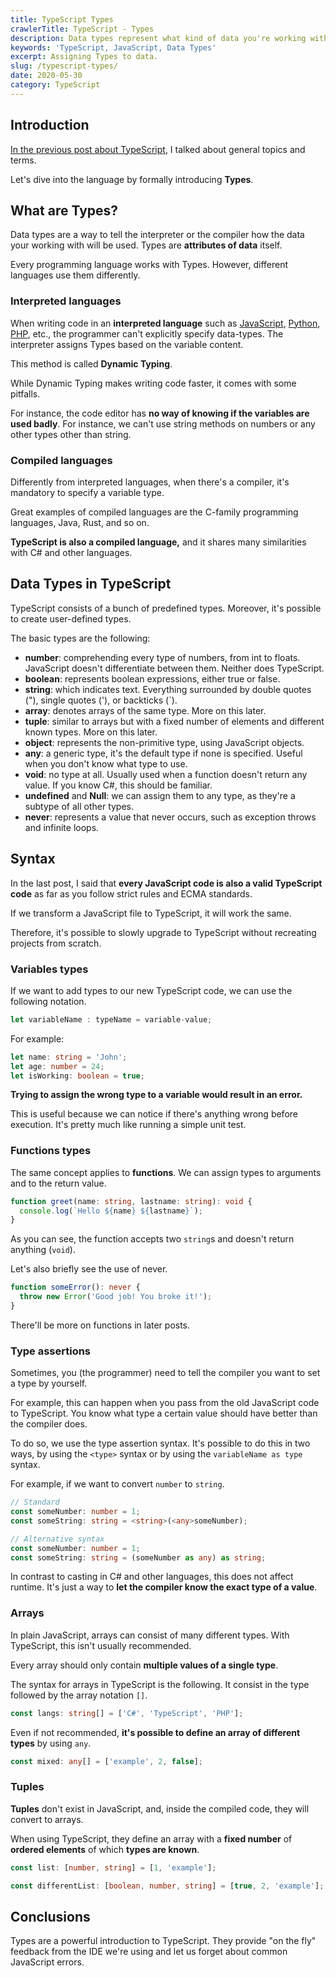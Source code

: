 ```yaml
---
title: TypeScript Types
crawlerTitle: TypeScript - Types
description: Data types represent what kind of data you're working with. Static typing lets you validate your data, avoiding common errors, and improving readability.
keywords: 'TypeScript, JavaScript, Data Types'
excerpt: Assigning Types to data.
slug: /typescript-types/
date: 2020-05-30
category: TypeScript
---
```


## Introduction

[In the previous post about TypeScript](/whats-typescript/), I talked about general topics and terms.

Let's dive into the language by formally introducing **Types**.

## What are Types?

Data types are a way to tell the interpreter or the compiler how the data your working with will be used. Types are **attributes of data** itself.

Every programming language works with Types. However, different languages use them differently.

### Interpreted languages

When writing code in an **interpreted language** such as [JavaScript](/category/javascript/), [Python](/category/python/), [PHP](/category/php/), etc., the programmer can't explicitly specify data-types. The interpreter assigns Types based on the variable content.

This method is called **Dynamic Typing**.

While Dynamic Typing makes writing code faster, it comes with some pitfalls.

For instance, the code editor has **no way of knowing if the variables are used badly**. For instance, we can't use string methods on numbers or any other types other than string.

### Compiled languages

Differently from interpreted languages, when there's a compiler, it's mandatory to specify a variable type.

Great examples of compiled languages are the C-family programming languages, Java, Rust, and so on.

**TypeScript is also a compiled language,** and it shares many similarities with C# and other languages.

## Data Types in TypeScript

TypeScript consists of a bunch of predefined types. Moreover, it's possible to create user-defined types.

The basic types are the following:

- **number**: comprehending every type of numbers, from int to floats. JavaScript doesn't differentiate between them. Neither does TypeScript.
- **boolean**: represents boolean expressions, either true or false.
- **string**: which indicates text. Everything surrounded by double quotes ("), single quotes ('), or backticks (`).
- **array**: denotes arrays of the same type. More on this later.
- **tuple**: similar to arrays but with a fixed number of elements and different known types. More on this later.
- **object**: represents the non-primitive type, using JavaScript objects.
- **any**: a generic type, it's the default type if none is specified. Useful when you don't know what type to use.
- **void**: no type at all. Usually used when a function doesn't return any value. If you know C#, this should be familiar.
- **undefined** and **Null**: we can assign them to any type, as they're a subtype of all other types.
- **never**: represents a value that never occurs, such as exception throws and infinite loops.

## Syntax

In the last post, I said that **every JavaScript code is also a valid TypeScript code** as far as you follow strict rules and ECMA standards.

If we transform a JavaScript file to TypeScript, it will work the same.

Therefore, it's possible to slowly upgrade to TypeScript without recreating projects from scratch.

### Variables types

If we want to add types to our new TypeScript code, we can use the following notation.

```typescript
let variableName : typeName = variable-value;
```

For example:

```typescript
let name: string = 'John';
let age: number = 24;
let isWorking: boolean = true;
```

**Trying to assign the wrong type to a variable would result in an error.**

This is useful because we can notice if there's anything wrong before execution. It's pretty much like running a simple unit test.

### Functions types

The same concept applies to **functions**. We can assign types to arguments and to the return value.

```typescript
function greet(name: string, lastname: string): void {
  console.log(`Hello ${name} ${lastname}`);
}
```

As you can see, the function accepts two `string`s and doesn't return anything (`void`).

Let's also briefly see the use of never.

```typescript
function someError(): never {
  throw new Error('Good job! You broke it!');
}
```

There'll be more on functions in later posts.

### Type assertions

Sometimes, you (the programmer) need to tell the compiler you want to set a type by yourself.

For example, this can happen when you pass from the old JavaScript code to TypeScript. You know what type a certain value should have better than the compiler does.

To do so, we use the type assertion syntax. It's possible to do this in two ways, by using the `<type>` syntax or by using the `variableName as type` syntax.

For example, if we want to convert `number` to `string`.

```typescript
// Standard
const someNumber: number = 1;
const someString: string = <string>(<any>someNumber);

// Alternative syntax
const someNumber: number = 1;
const someString: string = (someNumber as any) as string;
```

In contrast to casting in C# and other languages, this does not affect runtime. It's just a way to **let the compiler know the exact type of a value**.

### Arrays

In plain JavaScript, arrays can consist of many different types. With TypeScript, this isn't usually recommended.

Every array should only contain **multiple values of a single type**.

The syntax for arrays in TypeScript is the following. It consist in the type followed by the array notation `[]`.

```typescript
const langs: string[] = ['C#', 'TypeScript', 'PHP'];
```

Even if not recommended, **it's possible to define an array of different types** by using `any`.

```typescript
const mixed: any[] = ['example', 2, false];
```

### Tuples

**Tuples** don't exist in JavaScript, and, inside the compiled code, they will convert to arrays.

When using TypeScript, they define an array with a **fixed number** of **ordered elements** of which **types are known**.

```typescript
const list: [number, string] = [1, 'example'];

const differentList: [boolean, number, string] = [true, 2, 'example'];
```

## Conclusions

Types are a powerful introduction to TypeScript. They provide "on the fly" feedback from the IDE we're using and let us forget about common JavaScript errors.
